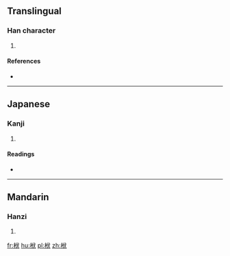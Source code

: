 ==Translingual==

===Han character===
{{Han char|rn=75|rad=木|as=06|sn=10|four=|canj=DOIK}}

# {{defn|Han|sort=木06}}

====References====
* {{Han ref|kx=0524.140|dkj=14752|dj=0913.020|hdz=21200.080|uh=683F|ud=26687}}

----

==Japanese==

===Kanji===
{{ja-kanji|grade=|rs=木06}}

# {{defn|lang=ja|sort=木06}}

====Readings====
* {{ja-readings|on=[[ふく]] (fuku), [[ぶく]] (buku)|kun=[[はり]] (hari), [[のせる]] (noseru)}}

----

==Mandarin==

===Hanzi===
{{cmn-hanzi|pin=[[fú]] ([[fu2]])|wg=fu<sup>2</sup>}}

# {{defn|lang=cmn|sort=木06}}

[[fr:栿]]
[[hu:栿]]
[[pl:栿]]
[[zh:栿]]